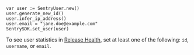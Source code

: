```gdscript
var user := SentryUser.new()
user.generate_new_id()
user.infer_ip_address()
user.email = "jane.doe@example.com"
SentrySDK.set_user(user)
```

<Alert>

To see user statistics in [Release Health](/platforms/native/configuration/releases/#release-health), set at least one of the following: `id`, `username`, or `email`.

</Alert>
